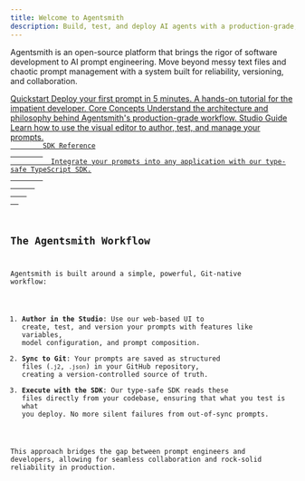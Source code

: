 ```yaml
---
title: Welcome to Agentsmith
description: Build, test, and deploy AI agents with a production-grade, Git-based workflow.
---
```



Agentsmith is an open-source platform that brings the rigor of software development to AI prompt engineering. Move beyond messy text files and chaotic prompt management with a system built for reliability, versioning, and collaboration.

<div className="grid grid-cols-1 md:grid-cols-2 gap-4 my-8">
  <a href="/docs/quick-start" className="h-full no-underline group">
    <Card className="h-full transition-shadow duration-200 group-hover:shadow-lg">
      <CardHeader>
        <Rocket className="h-8 w-8 mb-2 text-primary" />
        <CardTitle className="underline">Quickstart</CardTitle>
        <CardDescription>
          Deploy your first prompt in 5 minutes. A hands-on tutorial for the impatient developer.
        </CardDescription>
      </CardHeader>
    </Card>
  </a>
  <a href="/docs/core-concepts" className="h-full no-underline group">
    <Card className="h-full transition-shadow duration-200 group-hover:shadow-lg">
      <CardHeader>
        <Box className="h-8 w-8 mb-2 text-primary" />
        <CardTitle className="underline">Core Concepts</CardTitle>
        <CardDescription>
          Understand the architecture and philosophy behind Agentsmith's production-grade workflow.
        </CardDescription>
      </CardHeader>
    </Card>
  </a>
  <a href="/docs/studio" className="h-full no-underline group">
    <Card className="h-full transition-shadow duration-200 group-hover:shadow-lg">
      <CardHeader>
        <BookOpen className="h-8 w-8 mb-2 text-primary" />
        <CardTitle className="underline">Studio Guide</CardTitle>
        <CardDescription>
          Learn how to use the visual editor to author, test, and manage your prompts.
        </CardDescription>
      </CardHeader>
    </Card>
  </a>
  <a href="/docs/sdk" className="h-full no-underline group">
    <Card className="h-full transition-shadow duration-200 group-hover:shadow-lg">
      <CardHeader>
        <Code className="h-8 w-8 mb-2 text-primary" />
        <CardTitle className="underline">SDK Reference</CardTitle>
        <CardDescription>
          Integrate your prompts into any application with our type-safe TypeScript SDK.
        </CardDescription>
      </CardHeader>
    </Card>
  </a>
</div>

## The Agentsmith Workflow

Agentsmith is built around a simple, powerful, Git-native workflow:

1.  **Author in the Studio**: Use our web-based UI to create, test, and version your prompts with features like variables, model configuration, and prompt composition.
2.  **Sync to Git**: Your prompts are saved as structured files (`.j2`, `.json`) in your GitHub repository, creating a version-controlled source of truth.
3.  **Execute with the SDK**: Our type-safe SDK reads these files directly from your codebase, ensuring that what you test is what you deploy. No more silent failures from out-of-sync prompts.

This approach bridges the gap between prompt engineers and developers, allowing for seamless collaboration and rock-solid reliability in production.
